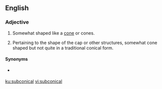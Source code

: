 ==English==

===Adjective===
{{en-adj|-}}

# {{label|en|geometry}} Somewhat shaped like a [[cone]] or cones.
# {{label|en|mycology}} Pertaining to the shape of the cap or other structures, somewhat cone shaped but not quite in a traditional conical form.

====Synonyms====
* {{sense|geometry}} {{l|en|subconic}}

[[ku:subconical]]
[[vi:subconical]]